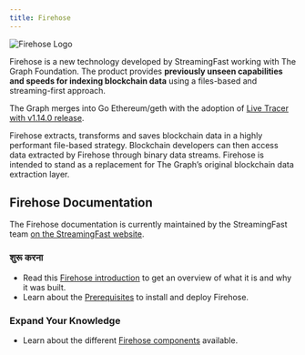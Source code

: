 ```yaml
---
title: Firehose
---
```


![Firehose Logo](/img/firehose-logo.png)

Firehose is a new technology developed by StreamingFast working with The Graph Foundation. The product provides **previously unseen capabilities and speeds for indexing blockchain data** using a files-based and streaming-first approach.

The Graph merges into Go Ethereum/geth with the adoption of [Live Tracer with v1.14.0 release](https://github.com/ethereum/go-ethereum/releases/tag/v1.14.0).

Firehose extracts, transforms and saves blockchain data in a highly performant file-based strategy. Blockchain developers can then access data extracted by Firehose through binary data streams. Firehose is intended to stand as a replacement for The Graph’s original blockchain data extraction layer.

## Firehose Documentation

The Firehose documentation is currently maintained by the StreamingFast team [on the StreamingFast website](https://firehose.streamingfast.io/).

### शुरू करना

- Read this [Firehose introduction](https://firehose.streamingfast.io/introduction/firehose-overview) to get an overview of what it is and why it was built.
- Learn about the [Prerequisites](https://firehose.streamingfast.io/introduction/prerequisites) to install and deploy Firehose.

### Expand Your Knowledge

- Learn about the different [Firehose components](https://firehose.streamingfast.io/architecture/components) available.
